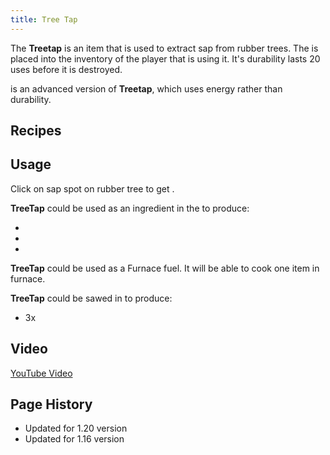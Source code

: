 ```yaml
---
title: Tree Tap
---
```


<ItemImage file="treetap" alt="Tree Tap" size="200" />

The **Treetap** is an item that is used to extract sap from rubber trees. The <McItem slug="techreborn:sap"/> is placed into the inventory of the player that is using it. 
It's durability lasts 20 uses before it is destroyed.

<McItem slug="techreborn:electric_treetap" /> is an advanced version of **Treetap**, which uses energy rather than durability.


## Recipes

<CraftingTable recipe="input air minecraft:stick air input minecraft:wood_planks minecraft:wood_planks minecraft:wood_planks input minecraft:wood_planks air air output techreborn:treetap" />


## Usage

Click on sap spot on rubber tree to get <McItem slug="techreborn:sap"/>.

**TreeTap** could be used as an ingredient in the <McItem slug="minecraft:crafting_table"/> to produce:

- <McItem slug="techreborn:electric_treetap" />
- <McItem slug="techreborn:resin_basin" />
- <McItem slug="techreborn:extractor" />

**TreeTap** could be used as a Furnace fuel. It will be able to cook one item in furnace.

**TreeTap** could be sawed in <McItem slug="techreborn:industrial_sawmill"/> to produce:

- 3x<McItem slug="techreborn:saw_small_dust"/>


## Video

[YouTube Video](https://www.youtube.com/watch?v=5A_F-ONsJ3Y)


##  Page History

- Updated for 1.20 version
- Updated for 1.16 version
